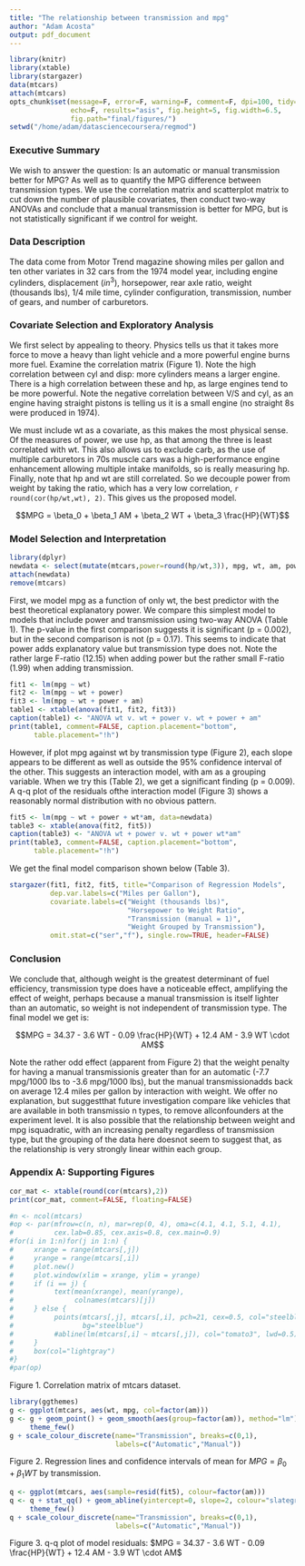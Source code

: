 ```yaml
---
title: "The relationship between transmission and mpg"
author: "Adam Acosta"
output: pdf_document
---
```


```r
library(knitr)
library(xtable)
library(stargazer)
data(mtcars)
attach(mtcars)
opts_chunk$set(message=F, error=F, warning=F, comment=F, dpi=100, tidy=F, 
               echo=F, results="asis", fig.height=5, fig.width=6.5, 
               fig.path="final/figures/")
setwd("/home/adam/datasciencecoursera/regmod")
```

### Executive Summary

We wish to answer the question: Is an automatic or manual transmission better for 
MPG? As well as to quantify the MPG difference between transmission types. We 
use the correlation matrix and scatterplot matrix to cut down the number of 
plausible covariates, then conduct two-way ANOVAs and conclude that a manual 
transmission is better for MPG, but is not statistically significant if we 
control for weight.

### Data Description

The data come from Motor Trend magazine showing miles per gallon and ten other 
variates in 32 cars from the 1974 model year, including engine cylinders, 
displacement ($in^3$), horsepower, rear axle ratio, weight (thousands lbs), 1/4 
mile time, cylinder configuration, transmission, number of gears, and number of 
carburetors. 

### Covariate Selection and Exploratory Analysis

We first select by appealing to theory. Physics tells us that it takes more 
force to move a heavy than light vehicle and a more powerful engine burns more 
fuel. Examine the correlation matrix (Figure 1). 
Note the high correlation between cyl and disp: more cylinders means a larger 
engine. There is a high correlation between these and hp, as large engines tend 
to be more powerful. Note the negative correlation between V/S and cyl, as an 
engine having straight pistons is telling us it is a small engine (no straight 8s 
were produced in 1974). 

We must include wt as a covariate, as this makes the most physical sense. Of the 
measures of power, we use hp, as that among the three is least correlated with 
wt. This also allows us to exclude carb, as the use of multiple carburetors in 
70s muscle cars was a high-performance engine enhancement allowing multiple 
intake manifolds, so is really measuring hp. Finally, note that hp and wt are 
still correlated. So we decouple power from weight by taking the ratio, 
which has a very low correlation, `r round(cor(hp/wt,wt), 2)`. This gives us the 
proposed model. 

$$MPG = \beta_0 + \beta_1 AM + \beta_2 WT + \beta_3 \frac{HP}{WT}$$

### Model Selection and Interpretation

```r
library(dplyr)
newdata <- select(mutate(mtcars,power=round(hp/wt,3)), mpg, wt, am, power)
attach(newdata)
remove(mtcars)
```

First, we model mpg as a function of only wt, the best predictor with the best 
theoretical explanatory power. We compare this simplest model to models that 
include power and transmission using two-way ANOVA (Table 1). The p-value 
in the first comparison suggests it is significant (p = 0.002), but in the second 
comparison is not (p = 0.17). This seems to indicate that power adds explanatory 
value but transmission type does not. Note the rather large F-ratio (12.15) when 
adding power but the rather small F-ratio (1.99) when adding transmission. 

```r
fit1 <- lm(mpg ~ wt)
fit2 <- lm(mpg ~ wt + power)
fit3 <- lm(mpg ~ wt + power + am)
table1 <- xtable(anova(fit1, fit2, fit3))
caption(table1) <- "ANOVA wt v. wt + power v. wt + power + am"
print(table1, comment=FALSE, caption.placement="bottom", 
      table.placement="!h")
```

However, if plot mpg against wt by transmission type (Figure 2), each slope 
appears to be different as well as outside the 95% confidence interval of the 
other. This suggests an interaction model, with am as a grouping variable. When 
we try this (Table 2), we get a significant finding (p = 0.009). A q-q 
plot of the residuals ofthe interaction model (Figure 3) shows a reasonably 
normal distribution with no obvious pattern.

```r
fit5 <- lm(mpg ~ wt + power + wt*am, data=newdata)
table3 <- xtable(anova(fit2, fit5))
caption(table3) <- "ANOVA wt + power v. wt + power wt*am"
print(table3, comment=FALSE, caption.placement="bottom",
      table.placement="!h")
```

We get the final model comparison shown below (Table 3). 

```r
stargazer(fit1, fit2, fit5, title="Comparison of Regression Models", 
          dep.var.labels=c("Miles per Gallon"),
          covariate.labels=c("Weight (thousands lbs)", 
                             "Horsepower to Weight Ratio",
                             "Transmission (manual = 1)", 
                             "Weight Grouped by Transmission"),
          omit.stat=c("ser","f"), single.row=TRUE, header=FALSE)
```

### Conclusion

We conclude that, although weight is the greatest determinant of fuel efficiency, 
transmission type does have a noticeable effect, amplifying the effect of weight, 
perhaps because a manual transmission is itself lighter than an automatic, so 
weight is not independent of transmission type. The final model we get is:

$$MPG = 34.37 - 3.6 WT - 0.09 \frac{HP}{WT} + 12.4 AM - 3.9 WT \cdot AM$$

Note the rather odd effect (apparent from Figure 2) that the weight penalty for 
having a manual transmissionis greater than for an automatic (-7.7 mpg/1000 lbs 
to -3.6 mpg/1000 lbs), but the manual transmissionadds back on average 12.4 miles 
per gallon by interaction with weight. We offer no explanation, but suggestthat 
future investigation compare like vehicles that are available in both transmissio
n types, to remove allconfounders at the experiment level. It is also possible 
that the relationship between weight and mpg isquadratic, with an increasing 
penalty regardless of transmission type, but the grouping of the data here 
doesnot seem to suggest that, as the relationship is very strongly linear within 
each group.

### Appendix A: Supporting Figures

```r
cor_mat <- xtable(round(cor(mtcars),2))
print(cor_mat, comment=FALSE, floating=FALSE)
```

```r
#n <- ncol(mtcars)
#op <- par(mfrow=c(n, n), mar=rep(0, 4), oma=c(4.1, 4.1, 5.1, 4.1), 
#          cex.lab=0.85, cex.axis=0.8, cex.main=0.9)
#for(i in 1:n)for(j in 1:n) {
#     xrange = range(mtcars[,j])
#     yrange = range(mtcars[,i])
#     plot.new()
#     plot.window(xlim = xrange, ylim = yrange)
#     if (i == j) {
#          text(mean(xrange), mean(yrange),
#               colnames(mtcars)[j])
#     } else {
#          points(mtcars[,j], mtcars[,i], pch=21, cex=0.5, col="steelblue", 
#                 bg="steelblue")
#          #abline(lm(mtcars[,i] ~ mtcars[,j]), col="tomato3", lwd=0.5)
#     }
#     box(col="lightgray")
#}
#par(op)
```

Figure 1. Correlation matrix of mtcars dataset.

```r
library(ggthemes)
g <- ggplot(mtcars, aes(wt, mpg, col=factor(am)))
g <- g + geom_point() + geom_smooth(aes(group=factor(am)), method="lm") + 
     theme_few()
g + scale_colour_discrete(name="Transmission", breaks=c(0,1), 
                          labels=c("Automatic","Manual"))
```

Figure 2. Regression lines and confidence intervals of mean for 
$MPG = \beta_0 + \beta_1 WT$ by transmission.

```r
q <- ggplot(mtcars, aes(sample=resid(fit5), colour=factor(am)))
q <- q + stat_qq() + geom_abline(yintercept=0, slope=2, colour="slategray") + 
     theme_few()
q + scale_colour_discrete(name="Transmission", breaks=c(0,1), 
                          labels=c("Automatic","Manual"))
```

Figure 3. q-q plot of model residuals: 
$MPG = 34.37 - 3.6 WT - 0.09 \frac{HP}{WT} + 12.4 AM - 3.9 WT \cdot AM$
